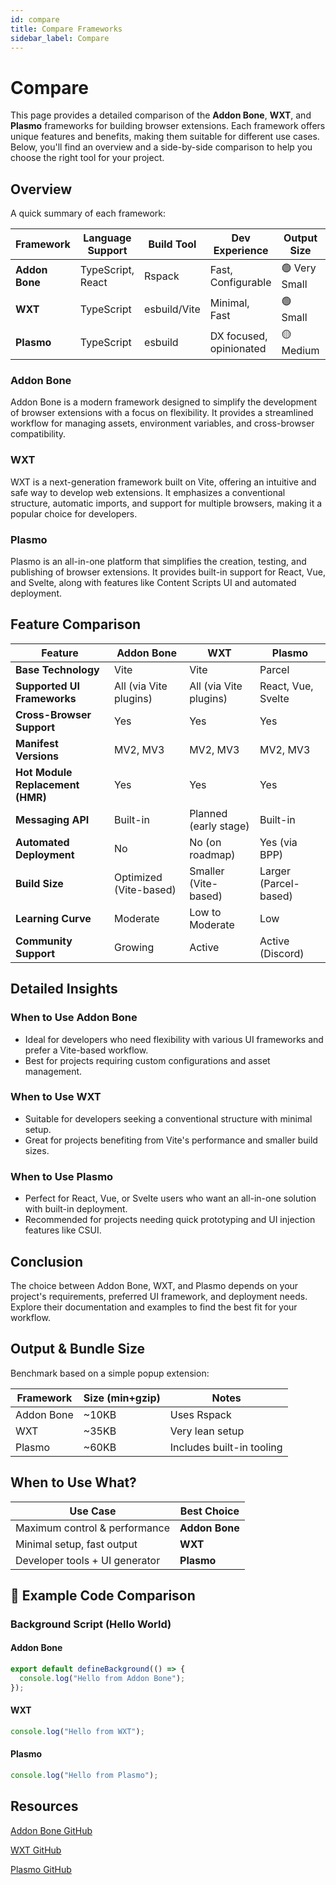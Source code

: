 ```yaml
---
id: compare
title: Compare Frameworks
sidebar_label: Compare
---
```


# Compare 

This page provides a detailed comparison of the **Addon Bone**, **WXT**, and **Plasmo** frameworks for building browser extensions. Each framework offers unique features and benefits, making them suitable for different use cases. Below, you'll find an overview and a side-by-side comparison to help you choose the right tool for your project.

## Overview

A quick summary of each framework:

| Framework   | Language Support  | Build Tool     | Dev Experience         | Output Size | Type Safety | Actively Maintained |
|-------------|-------------------|----------------|------------------------|------------|-------------|----------------------|
| **Addon Bone** | TypeScript, React | Rspack          | Fast, Configurable     | 🟢 Very Small    | ✅ Strong    | ✅ Yes               |
| **WXT**        | TypeScript        | esbuild/Vite    | Minimal, Fast          | 🟢 Small | ✅ Strong    | ✅ Yes               |
| **Plasmo**     | TypeScript        | esbuild         | DX focused, opinionated | 🟡 Medium   | ✅ Strong    | ✅ Yes               |


### Addon Bone
Addon Bone is a modern framework designed to simplify the development of browser extensions with a focus on flexibility. It provides a streamlined workflow for managing assets, environment variables, and cross-browser compatibility.

### WXT
WXT is a next-generation framework built on Vite, offering an intuitive and safe way to develop web extensions. It emphasizes a conventional structure, automatic imports, and support for multiple browsers, making it a popular choice for developers.

### Plasmo
Plasmo is an all-in-one platform that simplifies the creation, testing, and publishing of browser extensions. It provides built-in support for React, Vue, and Svelte, along with features like Content Scripts UI and automated deployment.

## Feature Comparison

| Feature                  | Addon Bone                 | WXT                          | Plasmo                       |
|--------------------------|----------------------------|------------------------------|------------------------------|
| **Base Technology**      | Vite                       | Vite                         | Parcel                       |
| **Supported UI Frameworks** | All (via Vite plugins)   | All (via Vite plugins)       | React, Vue, Svelte           |
| **Cross-Browser Support** | Yes                        | Yes                          | Yes                          |
| **Manifest Versions**    | MV2, MV3                   | MV2, MV3                     | MV2, MV3                     |
| **Hot Module Replacement (HMR)** | Yes                    | Yes                          | Yes                          |
| **Messaging API**        | Built-in        | Planned (early stage)        | Built-in                     |
| **Automated Deployment** | No                         | No (on roadmap)              | Yes (via BPP)                |
| **Build Size**           | Optimized (Vite-based)     | Smaller (Vite-based)         | Larger (Parcel-based)        |
| **Learning Curve**       | Moderate                   | Low to Moderate              | Low                          |
| **Community Support**    | Growing                    | Active                       | Active (Discord)             |

## Detailed Insights

### When to Use Addon Bone
- Ideal for developers who need flexibility with various UI frameworks and prefer a Vite-based workflow.
- Best for projects requiring custom configurations and asset management.

### When to Use WXT
- Suitable for developers seeking a conventional structure with minimal setup.
- Great for projects benefiting from Vite's performance and smaller build sizes.

### When to Use Plasmo
- Perfect for React, Vue, or Svelte users who want an all-in-one solution with built-in deployment.
- Recommended for projects needing quick prototyping and UI injection features like CSUI.

## Conclusion
The choice between Addon Bone, WXT, and Plasmo depends on your project's requirements, preferred UI framework, and deployment needs. Explore their documentation and examples to find the best fit for your workflow.


## Output & Bundle Size

Benchmark based on a simple popup extension:

| Framework   | Size (min+gzip) | Notes                     |
|-------------|-----------------|---------------------------|
| Addon Bone  | ~10KB           | Uses Rspack               |
| WXT         | ~35KB           | Very lean setup           |
| Plasmo      | ~60KB           | Includes built-in tooling |


## When to Use What?

| Use Case                          | Best Choice     |
|----------------------------------|-----------------|
| Maximum control & performance    | **Addon Bone**  |
| Minimal setup, fast output       | **WXT**         |
| Developer tools + UI generator   | **Plasmo**      |

## 🧪 Example Code Comparison

### Background Script (Hello World)

#### Addon Bone
```ts
export default defineBackground(() => {
  console.log("Hello from Addon Bone");
});
```

#### WXT
```ts
console.log("Hello from WXT");
```

#### Plasmo
```ts
console.log("Hello from Plasmo");
```

## Resources
[Addon Bone GitHub](https://github.com/addonbone/addonbone)

[WXT GitHub](https://github.com/wxt-dev/wxt)

[Plasmo GitHub](https://github.com/PlasmoHQ/plasmo)

